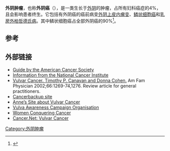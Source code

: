 {{medical}}
{{Infobox disease
 | Name           = 外阴肿瘤
 | Image          = 
 | Caption        = 
 | DiseasesDB     = 14013
 | ICD10          = {{ICD10|C|51||c|51}}
 | ICD9           = {{ICD9|184.4}}
 | ICDO           = 
 | OMIM           = 
 | MedlinePlus    = 000902
 | eMedicineSubj  = med
 | eMedicineTopic = 3296
 | eMedicine_mult = {{eMedicine2|med|3328}}
 | MeshID         = D014846
}}
'''外阴肿瘤'''，也称'''外阴癌'''（{{lang-en|Vulvar cancer}}），是一类生长于[[外阴|外阴]]的肿瘤，占所有妇科癌症的4%，且会影响患者终生。它包括有外阴癌的癌前病变[[外阴上皮内瘤变|外阴上皮内瘤变]]、[[鳞状细胞癌|鳞状细胞癌]]和[[乳房外柏哲德氏病|乳房外柏哲德氏病]]。其中鳞状细胞癌占全部外阴癌的90%<ref name="urlVulvar Cancer - October 1, 2002 - American Family Physician">{{cite web |url=http://www.aafp.org/afp/2002/1001/p1269.html |title=Vulvar Cancer - October 1, 2002 - American Family Physician |work= |accessdate=2010-03-06 |archive-date=2019-07-11 |archive-url=https://web.archive.org/web/20190711160911/https://www.aafp.org/afp/2002/1001/p1269.html |dead-url=no }}</ref>。

==参考==
{{reflist}}

==外部链接==
* [https://web.archive.org/web/20061111233050/http://www.cancer.org/docroot/CRI/CRI_2_3x.asp?dt=45 Guide by the [[American_Cancer_Society|American Cancer Society]]]
* [http://www.cancer.gov/cancertopics/pdq/treatment/vulvar/healthprofessional Information from the [[National_Cancer_Institute|National Cancer Institute]]]
* [http://www.aafp.org/afp/20021001/1269.html Vulvar Cancer. Timothy P. Canavan and Donna Cohen.] Am Fam Physician 2002;66:1269-74,1276. Review article for general practitioners.
* [https://web.archive.org/web/20090714051300/http://www.cancerbackup.org.uk/cancertype/vulva Cancerbackup site]
* [http://annescancer.tripod.com/index.html Anne’s Site about Vulvar Cancer]{{Wayback|url=http://annescancer.tripod.com/index.html |date=20131213053036 }}
* [http://vaco.co.uk/ Vulva Awareness Campaign Organisation]{{Wayback|url=http://vaco.co.uk/ |date=20131216074503 }}
* [https://web.archive.org/web/20091027005958/http://geocities.com/womenconqueringcancer/ Women Conquering Cancer]
* [http://www.cancer.net/cancer-types/vulvar-cancer Cancer.Net: Vulvar Cancer]{{Wayback|url=http://www.cancer.net/cancer-types/vulvar-cancer |date=20131211235743 }}

{{女性生殖道肿瘤}}
{{STD/STI}}

[[Category:外阴肿瘤|Category:外阴肿瘤]]